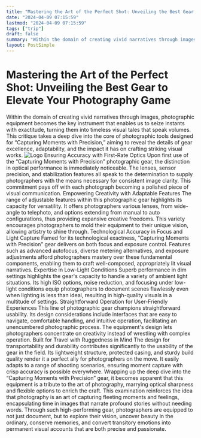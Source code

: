```yaml
---
title: "Mastering the Art of the Perfect Shot: Unveiling the Best Gear to Elevate Your Photography Game"
date: "2024-04-09 07:15:59"
lastmod: "2024-04-09 07:15:59"
tags: ["trip"]
draft: false
summary: "Within the domain of creating vivid narratives through images, photographic equipment becomes the key instrument that enables us to seize instants with exactitude, turning them into timeless visual tales that speak volumes. This critique takes a deep dive into the core of photographic tools designed for “Capturing Moments with Precision,” aiming to reveal the details of gear excellence, adaptability, and the impact it has on crafting striking visual works."
layout: PostSimple
---
```

# Mastering the Art of the Perfect Shot: Unveiling the Best Gear to Elevate Your Photography Game
Within the domain of creating vivid narratives through images, photographic equipment becomes the key instrument that enables us to seize instants with exactitude, turning them into timeless visual tales that speak volumes. This critique takes a deep dive into the core of photographic tools designed for “Capturing Moments with Precision,” aiming to reveal the details of gear excellence, adaptability, and the impact it has on crafting striking visual works.
<img alt="Logo" class="lazyImg" data-src="https://cdn.seniorsselection.com/src_image/d97fc8cb9b029373ddd168f1463843fe.webp" src="/statics/image/loading.webp"/>
Ensuring Accuracy with First-Rate Optics
Upon first use of the “Capturing Moments with Precision” photographic gear, the distinction in optical performance is immediately noticeable. The lenses, sensor precision, and stabilization features all speak to the determination to supply photographers with the means necessary for consistent image clarity. This commitment pays off with each photograph becoming a polished piece of visual communication.
Empowering Creativity with Adaptable Features
The range of adjustable features within this photographic gear highlights its capacity for versatility. It offers photographers various lenses, from wide-angle to telephoto, and options extending from manual to auto configurations, thus providing expansive creative freedoms. This variety encourages photographers to mold their equipment to their unique vision, allowing artistry to shine through.
Technological Accuracy in Focus and Light Capture
Famed for its technological exactness, “Capturing Moments with Precision” gear delivers on both focus and exposure control. Features such as advanced autofocus, diverse metering alternatives, and exposure adjustments afford photographers mastery over these fundamental components, enabling them to craft well-composed, appropriately lit visual narratives.
Expertise in Low-Light Conditions
Superb performance in dim settings highlights the gear's capacity to handle a variety of ambient light situations. Its high ISO options, noise reduction, and focusing under low-light conditions equip photographers to document scenes flawlessly even when lighting is less than ideal, resulting in high-quality visuals in a multitude of settings.
Straightforward Operation for User-Friendly Experiences
This line of photographic gear champions straightforward usability. Its design considerations include interfaces that are easy to navigate, comfortable handling, and intuitive operation, facilitating an unencumbered photographic process. The equipment's design lets photographers concentrate on creativity instead of wrestling with complex operation.
Built for Travel with Ruggedness in Mind
The design for transportability and durability contributes significantly to the usability of the gear in the field. Its lightweight structure, protected casing, and sturdy build quality render it a perfect ally for photographers on the move. It easily adapts to a range of shooting scenarios, ensuring moment capture with crisp accuracy is possible everywhere.
Wrapping up the deep dive into the “Capturing Moments with Precision” gear, it becomes apparent that this equipment is a tribute to the art of photography, marrying optical sharpness and flexible options to enrich the craft. This examination reinforces the idea that photography is an art of capturing fleeting moments and feelings, encapsulating time in images that narrate profound stories without needing words. Through such high-performing gear, photographers are equipped to not just document, but to explore their vision, uncover beauty in the ordinary, conserve memories, and convert transitory emotions into permanent visual accounts that are both precise and passionate.
        